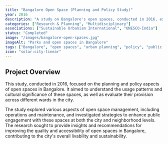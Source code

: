 ```yaml
---
title: "Bangalore Open Space (Planning and Policy Study)"
year: 2016
description: "A study on Bangalore's open spaces, conducted in 2016, examining usage patterns, cultural significance, ward-level provision, operations and management, and public engagement strategies at city and neighborhood levels."
categories: ["Research & Planning", "Multidisciplinary"]
associations: ["Sustainable Urbanism International", "UNESCO-India"]
status: "Completed"
image: "/images/bangalore-open-spaces.jpg"
imageAlt: "Parks and open spaces in Bangalore"
tags: ["Bangalore", "open spaces", "urban planning", "policy", "public engagement", "cultural significance"]
icon: "solar:city-linear"
---
```


## Project Overview

This study, conducted in 2016, focused on the planning and policy aspects of open spaces in Bangalore. It aimed to understand the usage patterns and cultural significance of these spaces, as well as evaluate their provision across different wards in the city.

The study explored various aspects of open space management, including operations and maintenance, and investigated strategies to enhance public engagement with these spaces at both the city and neighborhood levels. The research sought to provide insights and recommendations for improving the quality and accessibility of open spaces in Bangalore, contributing to the city's overall livability and sustainability.